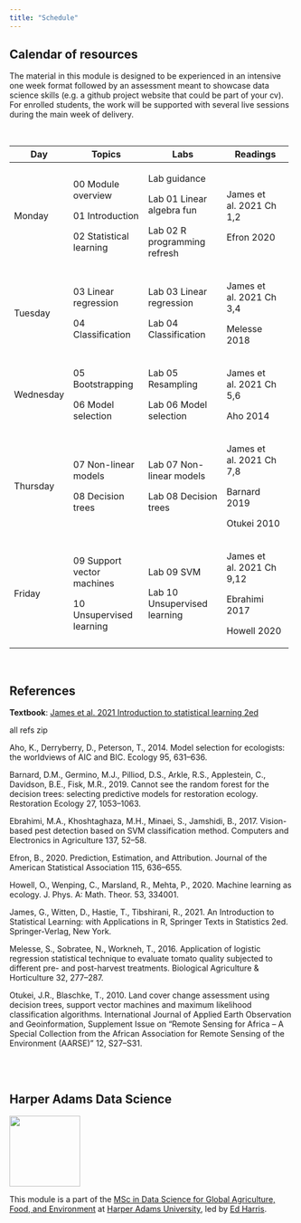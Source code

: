 ```yaml
---
title: "Schedule"
---
```


## Calendar of resources

The material in this module is designed to be experienced in an intensive one week format followed by an assessment meant to showcase data science skills (e.g. a github project website that could be part of your cv). For enrolled students, the work will be supported with several live sessions during the main week of delivery.

<br>

+-----------+----------------------------+------------------------------+---------------------------+
| Day       | Topics                     | Labs                         | Readings                  |
+===========+============================+==============================+===========================+
| Monday    | 00 Module overview         | Lab guidance                 | James et al. 2021 Ch 1,2  |
|           |                            |                              |                           |
|           | 01 Introduction            | Lab 01 Linear algebra fun    | Efron 2020                |
|           |                            |                              |                           |
|           | 02 Statistical learning    | Lab 02 R programming refresh |                           |
+-----------+----------------------------+------------------------------+---------------------------+
| Tuesday   | 03 Linear regression       | Lab 03 Linear regression     | James et al. 2021 Ch 3,4  |
|           |                            |                              |                           |
|           | 04 Classification          | Lab 04 Classification        | Melesse 2018              |
+-----------+----------------------------+------------------------------+---------------------------+
| Wednesday | 05 Bootstrapping           | Lab 05 Resampling            | James et al. 2021 Ch 5,6  |
|           |                            |                              |                           |
|           | 06 Model selection         | Lab 06 Model selection       | Aho 2014                  |
+-----------+----------------------------+------------------------------+---------------------------+
| Thursday  | 07 Non-linear models       | Lab 07 Non-linear models     | James et al. 2021 Ch 7,8  |
|           |                            |                              |                           |
|           | 08 Decision trees          | Lab 08 Decision trees        | Barnard 2019              |
|           |                            |                              |                           |
|           |                            |                              | Otukei 2010               |
+-----------+----------------------------+------------------------------+---------------------------+
| Friday    | 09 Support vector machines | Lab 09 SVM                   | James et al. 2021 Ch 9,12 |
|           |                            |                              |                           |
|           | 10 Unsupervised learning   | Lab 10 Unsupervised learning | Ebrahimi 2017             |
|           |                            |                              |                           |
|           |                            |                              | Howell 2020               |
+-----------+----------------------------+------------------------------+---------------------------+

<br>

## References

**Textbook**: [James et al. 2021 Introduction to statistical learning 2ed](https://www.statlearning.com/)

all refs zip

Aho, K., Derryberry, D., Peterson, T., 2014. Model selection for ecologists: the worldviews of AIC and BIC. Ecology 95, 631--636.

Barnard, D.M., Germino, M.J., Pilliod, D.S., Arkle, R.S., Applestein, C., Davidson, B.E., Fisk, M.R., 2019. Cannot see the random forest for the decision trees: selecting predictive models for restoration ecology. Restoration Ecology 27, 1053--1063.

Ebrahimi, M.A., Khoshtaghaza, M.H., Minaei, S., Jamshidi, B., 2017. Vision-based pest detection based on SVM classification method. Computers and Electronics in Agriculture 137, 52--58.

Efron, B., 2020. Prediction, Estimation, and Attribution. Journal of the American Statistical Association 115, 636--655.

Howell, O., Wenping, C., Marsland, R., Mehta, P., 2020. Machine learning as ecology. J. Phys. A: Math. Theor. 53, 334001.

James, G., Witten, D., Hastie, T., Tibshirani, R., 2021. An Introduction to Statistical Learning: with Applications in R, Springer Texts in Statistics 2ed. Springer-Verlag, New York.

Melesse, S., Sobratee, N., Workneh, T., 2016. Application of logistic regression statistical technique to evaluate tomato quality subjected to different pre- and post-harvest treatments. Biological Agriculture & Horticulture 32, 277--287.

Otukei, J.R., Blaschke, T., 2010. Land cover change assessment using decision trees, support vector machines and maximum likelihood classification algorithms. International Journal of Applied Earth Observation and Geoinformation, Supplement Issue on "Remote Sensing for Africa -- A Special Collection from the African Association for Remote Sensing of the Environment (AARSE)" 12, S27--S31.

<br><br>

## Harper Adams Data Science

![](img/HDS.png){fig-alt="Harper Data Science" width="125"}

This module is a part of the [MSc in Data Science for Global Agriculture, Food, and Environment](https://www.harper-adams.ac.uk/courses/postgraduate/201194/data-science-for-global-agriculture-food-and-environment "MSc in Data Science") at [Harper Adams University](https://www.harper-adams.ac.uk/ "Harper Adams University"), led by [Ed Harris](https://www.harper-adams.ac.uk/general/staff/profile/201620/Edwin-Harris/ "Ed's Faculty page").

